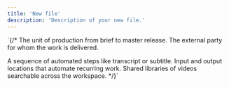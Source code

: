 ```yaml
---
title: 'New file'
description: 'Description of your new file.'
---
```


`{/*
  <Card title="Project" icon="layers" href="/concepts/project">
    The unit of production from brief to master release.
  </Card>
  <Card title="Client" icon="briefcase" href="/concepts/client">
    The external party for whom the work is delivered.
  </Card>


  <Card title="Workflow" icon="settings" href="/concepts/workflow">
    A sequence of automated steps like transcript or subtitle.
  </Card>
  <Card title="Folders" icon="folder" href="/concepts/folders">
    Input and output locations that automate recurring work.
  </Card>
  <Card title="Collections" icon="library" href="/concepts/collections">
    Shared libraries of videos searchable across the workspace.
  </Card>
</Columns>
*/}`

